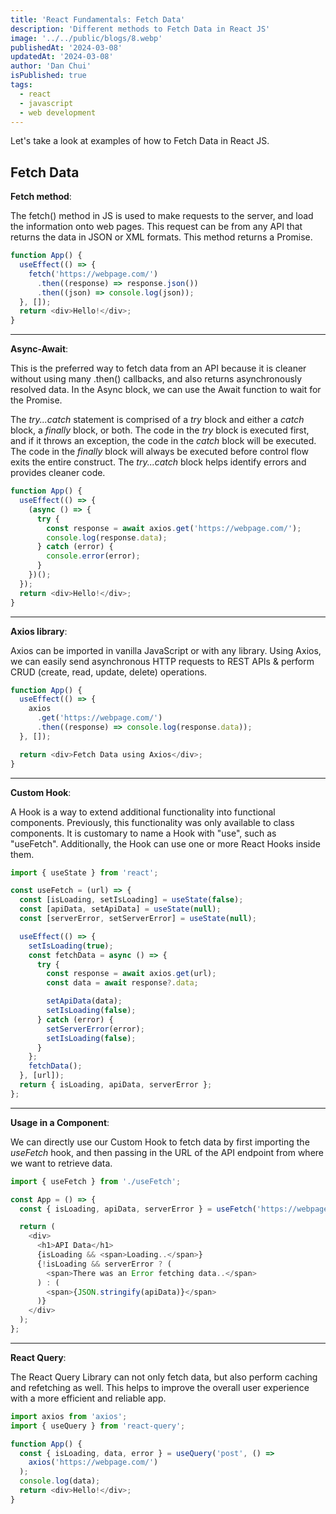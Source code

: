 ```yaml
---
title: 'React Fundamentals: Fetch Data'
description: 'Different methods to Fetch Data in React JS'
image: '../../public/blogs/8.webp'
publishedAt: '2024-03-08'
updatedAt: '2024-03-08'
author: 'Dan Chui'
isPublished: true
tags:
  - react
  - javascript
  - web development
---
```


Let's take a look at examples of how to Fetch Data in React JS.

## Fetch Data

**Fetch method**:

The fetch() method in JS is used to make requests to the server, and load the information onto web pages. This request can be from any API that returns the data in JSON or XML formats. This method returns a Promise.

```js
function App() {
  useEffect(() => {
    fetch('https://webpage.com/')
      .then((response) => response.json())
      .then((json) => console.log(json));
  }, []);
  return <div>Hello!</div>;
}
```

---

**Async-Await**:

This is the preferred way to fetch data from an API because it is cleaner without using many .then() callbacks, and also returns asynchronously resolved data. In the Async block, we can use the Await function to wait for the Promise.

The _try...catch_ statement is comprised of a _try_ block and either a _catch_ block, a _finally_ block, or both. The code in the _try_ block is executed first, and if it throws an exception, the code in the _catch_ block will be executed. The code in the _finally_ block will always be executed before control flow exits the entire construct. The _try...catch_ block helps identify errors and provides cleaner code.

```js
function App() {
  useEffect(() => {
    (async () => {
      try {
        const response = await axios.get('https://webpage.com/');
        console.log(response.data);
      } catch (error) {
        console.error(error);
      }
    })();
  });
  return <div>Hello!</div>;
}
```

---

**Axios library**:

Axios can be imported in vanilla JavaScript or with any library. Using Axios, we can easily send asynchronous HTTP requests to REST APIs & perform CRUD (create, read, update, delete) operations.

```js
function App() {
  useEffect(() => {
    axios
      .get('https://webpage.com/')
      .then((response) => console.log(response.data));
  }, []);

  return <div>Fetch Data using Axios</div>;
}
```

---

**Custom Hook**:

A Hook is a way to extend additional functionality into functional components. Previously, this functionality was only available to class components. It is customary to name a Hook with "use", such as "useFetch". Additionally, the Hook can use one or more React Hooks inside them.

```js
import { useState } from 'react';

const useFetch = (url) => {
  const [isLoading, setIsLoading] = useState(false);
  const [apiData, setApiData] = useState(null);
  const [serverError, setServerError] = useState(null);

  useEffect(() => {
    setIsLoading(true);
    const fetchData = async () => {
      try {
        const response = await axios.get(url);
        const data = await response?.data;

        setApiData(data);
        setIsLoading(false);
      } catch (error) {
        setServerError(error);
        setIsLoading(false);
      }
    };
    fetchData();
  }, [url]);
  return { isLoading, apiData, serverError };
};
```

---

**Usage in a Component**:

We can directly use our Custom Hook to fetch data by first importing the _useFetch_ hook, and then passing in the URL of the API endpoint from where we want to retrieve data.

```js
import { useFetch } from './useFetch';

const App = () => {
  const { isLoading, apiData, serverError } = useFetch('https://webpage.com/');

  return (
    <div>
      <h1>API Data</h1>
      {isLoading && <span>Loading..</span>}
      {!isLoading && serverError ? (
        <span>There was an Error fetching data..</span>
      ) : (
        <span>{JSON.stringify(apiData)}</span>
      )}
    </div>
  );
};
```

---

**React Query**:

The React Query Library can not only fetch data, but also perform caching and refetching as well. This helps to improve the overall user experience with a more efficient and reliable app.

```js
import axios from 'axios';
import { useQuery } from 'react-query';

function App() {
  const { isLoading, data, error } = useQuery('post', () =>
    axios('https://webpage.com/')
  );
  console.log(data);
  return <div>Hello!</div>;
}
```
